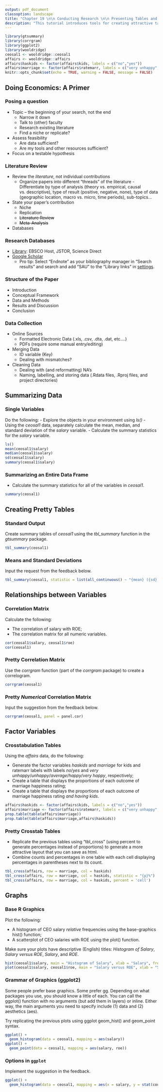 ```yaml
---
output: pdf_document
classoption: landscape
title: "Chapter 19 \n\n Conducting Research \n\n Presenting Tables and Graphs"
description: "This tutorial introduces tools for creating attractive tables and graphs."
---
```


```r
library(gtsummary)
library(corrgram)
library(ggplot2)
library(wooldridge)
ceosal1 <- wooldridge::ceosal1
affairs <- wooldridge::affairs
affairs$haskids <- factor(affairs$kids, labels = c("no","yes"))
affairs$marriage <- factor(affairs$ratemarr, labels = c("very unhappy","unhappy","average","happy", "very happy"))
knitr::opts_chunk$set(echo = TRUE, warning = FALSE, message = FALSE)
```

## Doing Economics: A Primer

### Posing a question

- Topic – the beginning of your search, not the end
  - Narrow it down
  - Talk to (other) faculty
  - Research existing literature
  - Find a niche or replicate?
- Assess feasibility
  - Are data sufficient?
  - Are my tools and other resources sufficient? 
- Focus on a testable hypothesis

### Literature Review

- Review the *literature*, not individual contributions
  - Organize papers into different “threads” of the literature
  -Differentiate by type of analysis (theory vs. empirical, causal vs. descriptive), type of result (positive, negative, none), type of data (geographic location, macro vs. micro, time periods), sub-topics…
- State your paper’s contribution
  - Niche 
  - Replication
  - ~~Literature Review~~
  - ~~Meta-Analysis~~
- Databases

### Research Databases

- [Library](http://www.sau.edu/Library/Resources/Find_Articles.html): EBSCO Host, JSTOR, Science Direct
- [Google Scholar](http://scholar.google.com)
  - Pro tip: Select "Endnote" as your bibliography manager in "Search results" and search and add "SAU" to the "Library links" in [settings](https://scholar.google.com/scholar_settings). 

### Structure of the Paper 

- Introduction
- Conceptual Framework
- Data and Methods
- Results and Discussion
- Conclusion

### Data Collection

- Online Sources
  - Formatted Electronic Data (.xls, .csv, .dta, .dat, etc….)
  - PDFs (require some manual entry/editing)
- Merging Data 
  - ID variable (Key)
  - Dealing with mismatches?
- Cleaning Data
  - Dealing with (and reformatting) NA’s
  - Naming, labelling, and storing data (.Rdata files, .Rproj files, and project directories) 

\newpage
## Summarizing Data

### Single Variables

Do the following: 
- Explore the objects in your environment using *ls()*
- Using the *ceosal1* data, separately calculate the mean, median, and standard deviation of the *salary* variable. 
- Calculate the summary statistics for the *salary* variable.

```r
ls()
mean(ceosal1$salary)
median(ceosal1$salary)
sd(ceosal1$salary)
summary(ceosal1$salary)
```

### Summarizing an Entire Data Frame

- Calculate the summary statistics for all of the variables in *ceosal1*. 

```r
summary(ceosal1)
```

\newpage
## Creating Pretty Tables

### Standard Output

Create summary tables of *ceosal1* using the *tbl_summary* function in the *gtsummary* package.

```r
tbl_summary(ceosal1)
```

### Means and Standard Deviations

Input the request from the feedback below.

```r
tbl_summary(ceosal1, statistic = list(all_continuous() ~ "{mean} ({sd})"), digits = list(all_continuous() ~ c(2,2)))
```

\newpage
## Relationships between Variables

### Correlation Matrix

Calculate the following:

- The correlation of salary with ROE;
- The correlation matrix for all numeric variables.

```r
cor(ceosal1$salary, ceosal1$roe)
cor(ceosal1)
```

### Pretty Correlation Matrix

Use the *corrgram* function (part of the *corrgram* package) to create a correlogram.

```r
corrgram(ceosal1)
```

### Pretty *Numerical* Correlation Matrix

Input the suggestion from the feedback below. 

```r
corrgram(ceosal1, panel = panel.cor)
```

\newpage
## Factor Variables

### Crosstabulation Tables

Using the *affairs* data, do the following: 

- Generate the factor variables *haskids* and *marriage* for kids and ratemarr labels with labels *no*/*yes* and *very unhappy*/*unhappy*/*average*/*happy*/*very happy*, respectively;
- Create a table that displays the proportions of each outcome of marriage happiness rating; 
- Create a table that displays the proportions of each outcome of marriage happiness rating *and having kids*.

```r
affairs$haskids <- factor(affairs$kids, labels = c("no","yes"))
affairs$marriage <- factor(affairs$ratemarr, labels = c("very unhappy","unhappy","average","happy", "very happy"))
prop.table(table(affairs$marriage))
prop.table(table(affairs$marriage,affairs$haskids))
```

### Pretty Crosstab Tables

- Replicate the previous tables using "tbl_cross" (using percent to generate percentages instead of proportions) to generate a more attractive layout that you can save as html. 
- Combine counts and percentages in one table with each cell displaying percentages in parentheses next to its count.

```r
tbl_cross(affairs, row = marriage, col = haskids)
tbl_cross(affairs, row = marriage, col = haskids, statistic = "{p}%")
tbl_cross(affairs, row = marriage, col = haskids, percent = 'cell')
```

\newpage
## Graphs 

### Base R Graphics 

Plot the following: 

- A histogram of CEO salary *relative* frequencies using the base-graphics hist() function;
- A scatterplot of CEO salaries with ROE using the plot() function.

Make sure your plots have descriptive (English) titles: *Histogram of Salary*, *Salary versus ROE*, *Salary*, and *ROE*.

```r
hist(ceosal1$salary, main = "Histogram of Salary", xlab = "Salary", freq = FALSE)
plot(ceosal1$salary, ceosal1$roe, main = "Salary versus ROE", xlab = "Salary", ylab = "ROE")
```

### Grammar of Graphics (ggplot2)

Some people prefer base graphics. Some prefer gg. Depending on what packages you use, you should know a little of each. You can call the ggplot() function with no arguments (but add them in layers) or inline. Either way, the main arguments you need to specify include (1) data and (2) aesthetics (aes). 

Try replicating the previous plots using ggplot geom_hist() and geom_point syntax. 

```r
ggplot() +
  geom_histogram(data = ceosal1, mapping = aes(salary))
ggplot() + 
  geom_point(data = ceosal1, mapping = aes(salary, roe))
```

### Options in `ggplot`

Implement the suggestion in the feedback. 

```r
ggplot() +
  geom_histogram(data = ceosal1, mapping = aes(x = salary, y = stat(count)/sum(count)))
```
